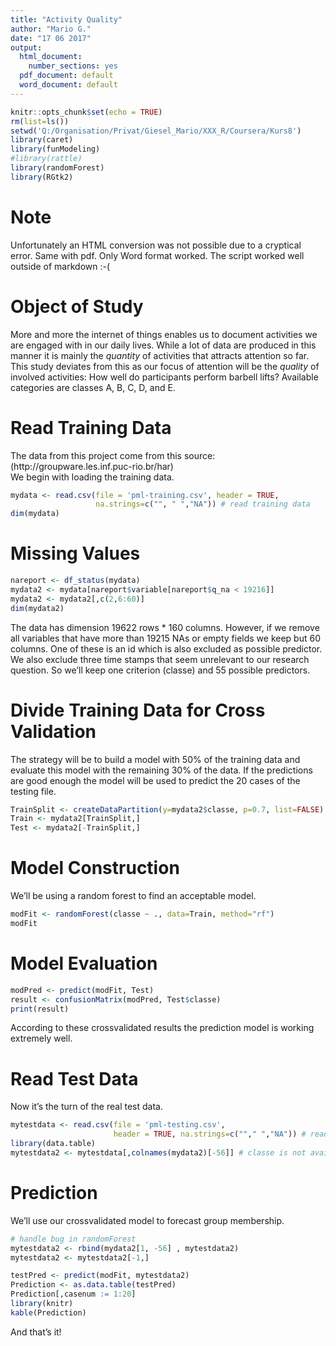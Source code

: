 ---
title: "Activity Quality"
author: "Mario G."
date: "17 06 2017"
output:
  html_document:
    number_sections: yes
  pdf_document: default
  word_document: default
---

```{r setup, include=FALSE, cache=TRUE}
knitr::opts_chunk$set(echo = TRUE)
rm(list=ls())
setwd('Q:/Organisation/Privat/Giesel_Mario/XXX_R/Coursera/Kurs8')
library(caret)
library(funModeling)
#library(rattle)
library(randomForest)
library(RGtk2)
```
# Note

Unfortunately an HTML conversion was not possible due to a cryptical error.
Same with pdf. Only Word format worked. The script worked well outside of markdown :-(

# Object of Study

More and more the internet of things enables us to document activities we are
engaged with in our daily lives. While a lot of data are produced in this manner 
it is mainly the *quantity* of activities that attracts attention so far. This study 
deviates from this as our focus of attention will be the *quality* of involved
activities: How well do participants perform barbell lifts? Available categories
are classes A, B, C, D, and E.

# Read Training Data

The data from this project come from this source: 
(http://groupware.les.inf.puc-rio.br/har)  
We begin with loading the training data.

```{r echo=TRUE, eval=TRUE, message=FALSE, warning=FALSE, cache=TRUE}
mydata <- read.csv(file = 'pml-training.csv', header = TRUE, 
                   na.strings=c("", " ","NA")) # read training data
dim(mydata)
```

# Missing Values

```{r echo=TRUE, eval=TRUE, results='hide', message=FALSE, warning=FALSE, cache=TRUE}
nareport <- df_status(mydata)
mydata2 <- mydata[nareport$variable[nareport$q_na < 19216]]
mydata2 <- mydata2[,c(2,6:60)]
dim(mydata2)
```

The data has dimension 19622 rows * 160 columns.
However, if we remove all variables that have more than 19215 NAs or empty fields we
keep but 60 columns. One of these is an id which is also excluded as possible predictor.
We also exclude three time stamps that seem unrelevant to our research question.
So we'll keep one criterion (classe) and 55 possible predictors.

# Divide Training Data for Cross Validation

The strategy will be to build a model with 50% of the training data and evaluate this model
with the remaining 30% of the data. If the predictions are good enough the model will be used to 
predict the 20 cases of the testing file.

```{r echo=TRUE, eval=TRUE, results='asis', message=FALSE, warning=FALSE, cache=TRUE}
TrainSplit <- createDataPartition(y=mydata2$classe, p=0.7, list=FALSE)
Train <- mydata2[TrainSplit,]
Test <- mydata2[-TrainSplit,]
```

# Model Construction

We'll be using a random forest to find an acceptable model.

```{r echo=TRUE, eval=TRUE, results='asis', message=FALSE, warning=FALSE, cache=TRUE}
modFit <- randomForest(classe ~ ., data=Train, method="rf") 
modFit
```

# Model Evaluation

```{r echo=TRUE, eval=TRUE, message=FALSE, warning=FALSE, cache=TRUE}
modPred <- predict(modFit, Test)
result <- confusionMatrix(modPred, Test$classe)
print(result)
```

According to these crossvalidated results the prediction model is working extremely well.

# Read Test Data

Now it's the turn of the real test data.

```{r echo=TRUE, eval=TRUE, message=FALSE, warning=FALSE, cache=TRUE}
mytestdata <- read.csv(file = 'pml-testing.csv', 
                       header = TRUE, na.strings=c(""," ","NA")) # read test data
library(data.table)
mytestdata2 <- mytestdata[,colnames(mydata2)[-56]] # classe is not available in test data
```

# Prediction

We'll use our crossvalidated model to forecast group membership.

```{r echo=TRUE, eval=TRUE, message=FALSE, warning=FALSE, cache=TRUE}
# handle bug in randomForest
mytestdata2 <- rbind(mydata2[1, -56] , mytestdata2)
mytestdata2 <- mytestdata2[-1,]

testPred <- predict(modFit, mytestdata2)
Prediction <- as.data.table(testPred)
Prediction[,casenum := 1:20]
library(knitr)
kable(Prediction)
```

And that's it!
